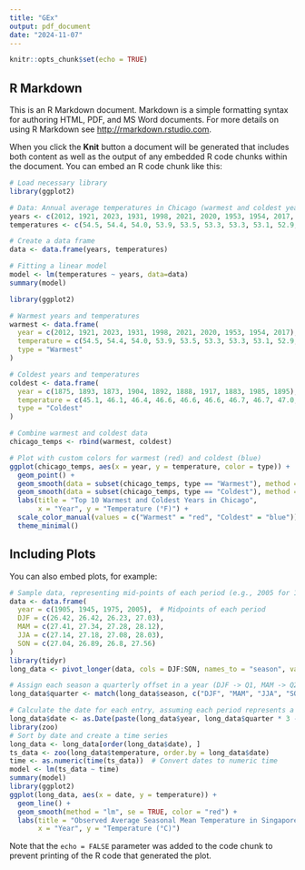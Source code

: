 ---
title: "GEx"
output: pdf_document
date: "2024-11-07"
---

```{r setup, include=FALSE}
knitr::opts_chunk$set(echo = TRUE)
```

## R Markdown

This is an R Markdown document. Markdown is a simple formatting syntax for authoring HTML, PDF, and MS Word documents. For more details on using R Markdown see <http://rmarkdown.rstudio.com>.

When you click the **Knit** button a document will be generated that includes both content as well as the output of any embedded R code chunks within the document. You can embed an R code chunk like this:

```{r chicago-global}
# Load necessary library
library(ggplot2)

# Data: Annual average temperatures in Chicago (warmest and coldest years)
years <- c(2012, 1921, 2023, 1931, 1998, 2021, 2020, 1953, 1954, 2017, 1875, 1893, 1873, 1904, 1892, 1888, 1917, 1883, 1985, 1895, 1885)
temperatures <- c(54.5, 54.4, 54.0, 53.9, 53.5, 53.3, 53.3, 53.1, 52.9, 52.6, 45.1, 46.1, 46.4, 46.6, 46.6, 46.6, 46.7, 46.7, 47.0, 47.1, 47.1)

# Create a data frame
data <- data.frame(years, temperatures)

# Fitting a linear model
model <- lm(temperatures ~ years, data=data)
summary(model)

```
```{r warmer vs colder}
library(ggplot2)

# Warmest years and temperatures
warmest <- data.frame(
  year = c(2012, 1921, 2023, 1931, 1998, 2021, 2020, 1953, 1954, 2017),
  temperature = c(54.5, 54.4, 54.0, 53.9, 53.5, 53.3, 53.3, 53.1, 52.9, 52.6),
  type = "Warmest"
)

# Coldest years and temperatures
coldest <- data.frame(
  year = c(1875, 1893, 1873, 1904, 1892, 1888, 1917, 1883, 1985, 1895),
  temperature = c(45.1, 46.1, 46.4, 46.6, 46.6, 46.6, 46.7, 46.7, 47.0, 47.1),
  type = "Coldest"
)

# Combine warmest and coldest data
chicago_temps <- rbind(warmest, coldest)

# Plot with custom colors for warmest (red) and coldest (blue)
ggplot(chicago_temps, aes(x = year, y = temperature, color = type)) +
  geom_point() +
  geom_smooth(data = subset(chicago_temps, type == "Warmest"), method = "lm", se = TRUE, color = "red") +
  geom_smooth(data = subset(chicago_temps, type == "Coldest"), method = "lm", se = TRUE, color = "blue") +
  labs(title = "Top 10 Warmest and Coldest Years in Chicago",
       x = "Year", y = "Temperature (°F)") +
  scale_color_manual(values = c("Warmest" = "red", "Coldest" = "blue")) +
  theme_minimal()

```

## Including Plots

You can also embed plots, for example:

```{r pressure, echo=FALSE}
# Sample data, representing mid-points of each period (e.g., 2005 for 1991-2020)
data <- data.frame(
  year = c(1905, 1945, 1975, 2005),  # Midpoints of each period
  DJF = c(26.42, 26.42, 26.23, 27.03),
  MAM = c(27.41, 27.34, 27.28, 28.12),
  JJA = c(27.14, 27.18, 27.08, 28.03),
  SON = c(27.04, 26.89, 26.8, 27.56)
)
library(tidyr)
long_data <- pivot_longer(data, cols = DJF:SON, names_to = "season", values_to = "temperature")

# Assign each season a quarterly offset in a year (DJF -> Q1, MAM -> Q2, etc.)
long_data$quarter <- match(long_data$season, c("DJF", "MAM", "JJA", "SON"))

# Calculate the date for each entry, assuming each period represents a year in the middle of the 30-year range
long_data$date <- as.Date(paste(long_data$year, long_data$quarter * 3 - 1, "01", sep = "-"), "%Y-%m-%d")
library(zoo)
# Sort by date and create a time series
long_data <- long_data[order(long_data$date), ]
ts_data <- zoo(long_data$temperature, order.by = long_data$date)
time <- as.numeric(time(ts_data))  # Convert dates to numeric time
model <- lm(ts_data ~ time)
summary(model)
library(ggplot2)
ggplot(long_data, aes(x = date, y = temperature)) +
  geom_line() +
  geom_smooth(method = "lm", se = TRUE, color = "red") +
  labs(title = "Observed Average Seasonal Mean Temperature in Singapore (Quarterly)",
       x = "Year", y = "Temperature (°C)")

```

Note that the `echo = FALSE` parameter was added to the code chunk to prevent printing of the R code that generated the plot.
